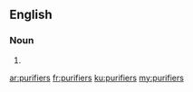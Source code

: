 ==English==

===Noun===
{{head|en|plural}}

# {{plural of|purifier|lang=en|nocat=1}}

[[ar:purifiers]]
[[fr:purifiers]]
[[ku:purifiers]]
[[my:purifiers]]
